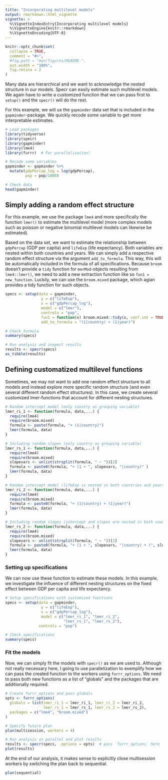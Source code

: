 ```yaml
---
title: "Incorporating multilevel models"
output: rmarkdown::html_vignette
vignette: >
  %\VignetteIndexEntry{Incorporating multilevel models}
  %\VignetteEngine{knitr::rmarkdown}
  %\VignetteEncoding{UTF-8}
---
```


```r
knitr::opts_chunk$set(
  collapse = TRUE,
  comment = "#>",
  #fig.path = "man/figures/README-",
  out.width = "100%",
  fig.retina = 2
)
```

Many data are hierarchical and we want to acknowledge the nested structure in our models. Specr can easily estimate such multilevel models. We again have to write a customized function that we can pass first to `setup()` and the `specr()` will do the rest. 

For this example, we will us the `gapminder` data set that is included in the `gapminder`-package. We quickly recode some variable to get more interpretable estimates.

```r
# Load packages
library(tidyverse)
library(specr)
library(gapminder)
library(lme4)
library(furrr)  # For parallelization!

# Recode some variables
gapminder <- gapminder %>%
  mutate(gdpPercap_log = log(gdpPercap),
         pop = pop/1000)

# Check data
head(gapminder)
```


## Simply adding a random effect structure

For this example, we use the package `lme4` and more specifically the function `lmer()` to estimate the multilevel model (more complex models such as poisson or negative binomial multilevel models can likewise be estimated). 

Based on the data set, we want to estimate the relationship between `gdpPercap` (GDP per capita) and `lifeExp` (life expectancy). Both variables are nested within both countries and years. We can simply add a respective random effect structure via the argument `add_to_formula`. This way, this will be automatically included in the formula of all specifications. Because `broom` doesn't provide a `tidy` function for `merMod`-objects resulting from `lme4::lmer()`, we need to add a new extraction function like so `fun1 = new_function`. Luckily, we can use the `broom.mixed` package, which agian provides a tidy function for such objects. 

```r
specs <- setup(data = gapminder,
                y = c("lifeExp"),
                x = c("gdpPercap_log"), 
                model = c("lmer"),
                controls = "pop",
                fun1 = function(x) broom.mixed::tidy(x, conf.int = TRUE),
                add_to_formula = "(1|country) + (1|year)")

# Check formula
summary(specs)

# Run analysis and inspect results
results <- specr(specs)
as_tibble(results)
```


## Defining customatized multilevel functions

Sometimes, we may not want to add one random effect structure to all models and instead explore more specific random structure (and even several different random effect structures). In this case, we create several customized lmer-functions that account for different nesting structures. 

```r
# Random intercept model (only country as grouping variable)
lmer_ri_1 <- function(formula, data,...) {
  require(lme4)
  require(broom.mixed)
  formula <- paste(formula, "+ (1|country)")
  lmer(formula, data)
}

# Including random slopes (only country as grouping variable)
lmer_rs_1 <- function(formula, data,...) {
  require(lme4)
  require(broom.mixed)
  slopevars <- unlist(strsplit(formula, " ~ "))[2]
  formula <- paste0(formula, "+ (1 + ", slopevars, "|country)" )
  lmer(formula, data)
}

# Random intercept model (lifeExp is nested in both countries and years)
lmer_ri_2 <- function(formula, data,...) {
  require(lme4)
  require(broom.mixed)
  formula <- paste0(formula, "+ (1|country) + (1|year)")
  lmer(formula, data)
}

# Including random slopes (intercept and slopes are nested in both countries and years)
lmer_rs_2 <- function(formula, data,...) {
  require(lme4)
  require(broom.mixed)
  slopevars <- unlist(strsplit(formula, " ~ "))[2]
  formula <- paste0(formula, "+ (1 + ", slopevars, "|country) + (", slopevars, "|year)" )
  lmer(formula, data)
}
```

### Setting up specifications

We can now use these function to estimate these models. In this example, we investigate the influence of different nesting structures on the fixed effect between GDP per capita and life expectancy.

```r
# Setup specifications with customized functions
specs <- setup(data = gapminder,
                y = c("lifeExp"),
                x = c("gdpPercap_log"), 
                model = c("lmer_ri_1", "lmer_ri_2", 
                          "lmer_rs_1", "lmer_rs_2"),
               controls = "pop")

# Check specifications
summary(specs)
```

###  Fit the models

Now, we can simply fit the models with `specr()` as we are used to. Although not really necessary here, I going to use parallelization to exemplify how we can pass the created function to the workers using `furrr_options`. We need to pass both new functions as a list of "globals" and the packages that are additionally required. 

```r
# Create furrr_options and pass globals
opts <- furrr_options(
  globals = list(lmer_ri_1 = lmer_ri_1, lmer_ri_2 = lmer_ri_2, 
                 lmer_rs_1 = lmer_rs_1, lmer_rs_2 = lmer_rs_2),
  packages = c("lme4", "broom.mixed")
)

# Specify future plan
plan(multisession, workers = 4)

# Run analysis in parallel and plot results
results <- specr(specs, .options = opts)  # pass `furrr_options` here
plot(results)
```

At the end of our analysis, it makes sense to explicitly close multisession workers by switching the plan back to sequential. 

```r
plan(sequential)
```
